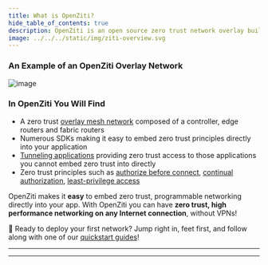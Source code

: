```yaml
---
title: What is OpenZiti?
hide_table_of_contents: true
description: OpenZiti is an open source zero trust network overlay built on the notion that everything is an SDK
image: ../../../static/img/ziti-overview.svg
---
```


<p>
    <WhatIsOpenZiti/>
</p>

<h3>An Example of an OpenZiti Overlay Network</h3>
<span>

![image](../../../static/img/ziti-overview.svg)

</span>

<h3>In OpenZiti You Will Find</h3>

* A zero trust [overlay mesh network](../../reference/glossary.md#network-overlay-overlay) composed of a controller, edge routers and fabric routers
* Numerous SDKs making it easy to embed zero trust principles directly into your application
* [Tunneling applications](../../reference/tunnelers/) providing zero trust access to those applications you cannot embed zero trust into directly
* Zero trust principles such as [authorize before connect](/docs/learn/core-concepts/security/authentication/auth),
[continual authorization](/docs/learn/core-concepts/security/authorization/auth),
[least-privilege access](/docs/learn/core-concepts/security/authorization/policies/overview)

OpenZiti makes it **easy** to embed zero trust, programmable networking directly into your app. With OpenZiti you can have **zero trust, high performance networking on any Internet connection**, without VPNs!

:running: Ready to deploy your first network? Jump right in, feet first, and follow along with one of our
[quickstart guides](/docs/learn/quickstarts/network)!

---

<ComponentsMd />

---

<ConceptsMd/>